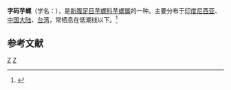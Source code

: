 {{Speciesbox 
| taxon = Conus litteratus
| authority = Linnaeus, 1758
| image = Conusliteratus.jpg
}}
'''字码芋螺'''（学名：''{{lang|la|Conus litteratus}}''），是[[新腹足目|新腹足目]][[芋螺科|芋螺科]][[芋螺属|芋螺属]]的一种。主要分布于[[印度尼西亚|印度尼西亚]]、[[中国大陆|中国大陆]]、[[台湾|台湾]]，常栖息在低潮线以下。<ref>{{cite web|url=http://shell.sinica.edu.tw/chinese/shellbase_detail.php?science_no=1571|title=国际贝库：字码芋螺|publisher=台湾贝类资料库|accessdate=2009-08-11|archive-date=2016-03-04|archive-url=https://web.archive.org/web/20160304190153/http://shell.sinica.edu.tw/chinese/shellbase_detail.php?science_no=1571|dead-url=no}}</ref>

== 参考文献 ==
{{reflist}}
{{Taxonbar|from=Q676086}}

[[Category:芋螺属|Z]]
[[Category:1758年描述的軟體動物|Z]]